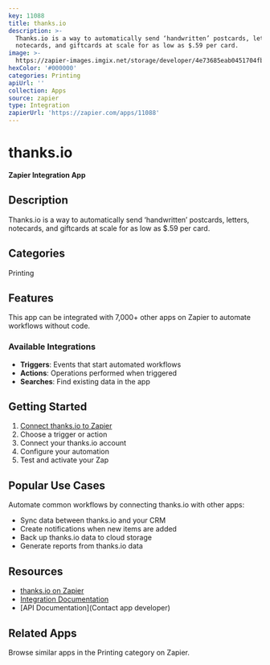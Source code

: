 ```yaml
---
key: 11088
title: thanks.io
description: >-
  Thanks.io is a way to automatically send ‘handwritten’ postcards, letters,
  notecards, and giftcards at scale for as low as $.59 per card.
image: >-
  https://zapier-images.imgix.net/storage/developer/4e73685eab0451704fb7d9ae1afb3abb.png?auto=format%2Ccompress&ixlib=python-3.0.0&q=50
hexColor: '#000000'
categories: Printing
apiUrl: ''
collection: Apps
source: zapier
type: Integration
zapierUrl: 'https://zapier.com/apps/11088'
---
```

# thanks.io

**Zapier Integration App**

## Description

Thanks.io is a way to automatically send ‘handwritten’ postcards, letters, notecards, and giftcards at scale for as low as $.59 per card.

## Categories

Printing

## Features

This app can be integrated with 7,000+ other apps on Zapier to automate workflows without code.

### Available Integrations

- **Triggers**: Events that start automated workflows
- **Actions**: Operations performed when triggered
- **Searches**: Find existing data in the app

## Getting Started

1. [Connect thanks.io to Zapier](https://zapier.com/apps/11088)
2. Choose a trigger or action
3. Connect your thanks.io account
4. Configure your automation
5. Test and activate your Zap

## Popular Use Cases

Automate common workflows by connecting thanks.io with other apps:

- Sync data between thanks.io and your CRM
- Create notifications when new items are added
- Back up thanks.io data to cloud storage
- Generate reports from thanks.io data

## Resources

- [thanks.io on Zapier](https://zapier.com/apps/11088)
- [Integration Documentation](https://zapier.com/apps/11088/integrations)
- [API Documentation](Contact app developer)

## Related Apps

Browse similar apps in the Printing category on Zapier.
